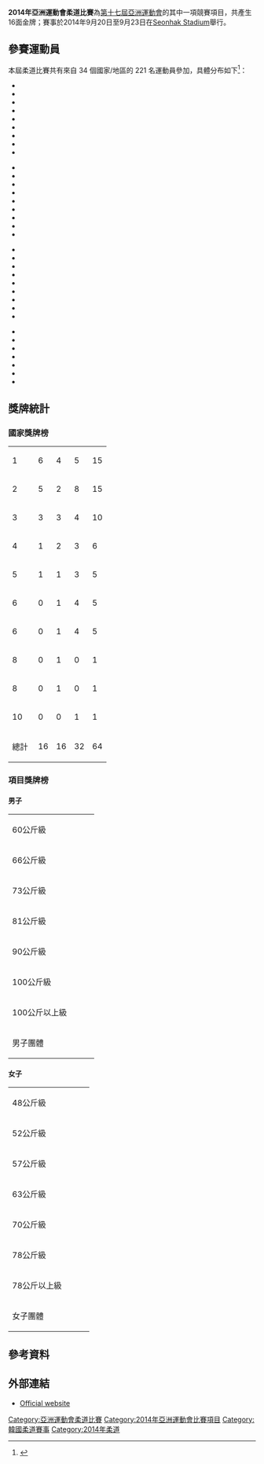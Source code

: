 {{noteTA|G1=Sports}}
'''2014年亞洲運動會柔道比賽'''為[[2014年亞洲運動會|第十七屆亞洲運動會]]的其中一項競賽項目，共產生16面金牌；賽事於2014年9月20日至9月23日在[[Seonhak_Stadium|Seonhak Stadium]]舉行。

==參賽運動員==
本屆柔道比賽共有來自 34 個國家/地區的 221 名運動員參加，具體分布如下<ref>{{Cite web |url=http://www.incheon2014ag.org/Sports/JU/NumberofentriesbyNOC/?RSC=JU0000000&lang=en |title=Number of Entries by NOC |accessdate=2014-09-22 |archive-date=2014-10-06 |archive-url=https://web.archive.org/web/20141006171428/http://www.incheon2014ag.org/Sports/JU/NumberofentriesbyNOC/?RSC=JU0000000&lang=en |dead-url=yes }}</ref>：

{{col-begin}}
{{col-4}}
*{{flagIOC2|AFG|2014年亞洲運動會|7}}
*{{flagIOC2|CHN|2014年亞洲運動會|14}}
*{{flagIOC2|HKG|2014年亞洲運動會|4}}
*{{flagIOC2|INA|2014年亞洲運動會|3}}
*{{flagIOC2|IND|2014年亞洲運動會|4}}
*{{flagIOC2|IRI|2014年亞洲運動會|5}}
*{{flagIOC2|JOR|2014年亞洲運動會|2}}
*{{flagIOC2|JPN|2014年亞洲運動會|14}}
*{{flagIOC2|KAZ|2014年亞洲運動會|14}}
{{col-4}}
*{{flagIOC2|KGZ|2014年亞洲運動會|9}}
*{{flagIOC2|KOR|2014年亞洲運動會|18}}
*{{flagIOC2|KSA|2014年亞洲運動會|4}}
*{{flagIOC2|KUW|2014年亞洲運動會|4}}
*{{flagIOC2|LAO|2014年亞洲運動會|5}}
*{{flagIOC2|LIB|2014年亞洲運動會|4}}
*{{flagIOC2|MAC|2014年亞洲運動會|5}}
*{{flagIOC2|MGL|2014年亞洲運動會|18}}
*{{flagIOC2|MYA|2014年亞洲運動會|3}}
{{col-4}}
*{{flagIOC2|NEP|2014年亞洲運動會|7}}
*{{flagIOC2|PAK|2014年亞洲運動會|1}}
*{{flagIOC2|PHI|2014年亞洲運動會|2}}
*{{flagIOC2|PLE|2014年亞洲運動會|2}}
*{{flagIOC2|PRK|2014年亞洲運動會|10}}
*{{flagIOC2|QAT|2014年亞洲運動會|3}}
*{{flagIOC2|SIN|2014年亞洲運動會|2}}
*{{flagIOC2|SYR|2014年亞洲運動會|2}}
*{{flagIOC2|THA|2014年亞洲運動會|8}}
{{col-4}}
*{{flagIOC2|TJK|2014年亞洲運動會|7}}
*{{flagIOC2|TKM|2014年亞洲運動會|11}}
*{{flagIOC2|TPE|2014年亞洲運動會|8}}
*{{flagIOC2|UAE|2014年亞洲運動會|3}}
*{{flagIOC2|UZB|2014年亞洲運動會|12}}
*{{flagIOC2|VIE|2014年亞洲運動會|2}}
*{{flagIOC2|YEM|2014年亞洲運動會|4}}
{{col-end}}

== 獎牌統計 ==
===國家獎牌榜===
{| {{RankedMedalTable|nation-width=200px}} 
|-
| 1 ||align=left| {{flagIOC2team|JPN|2014年亞洲運動會}} || 6 || 4 || 5 || 15
|-
| 2 ||align=left| {{flagIOC2team|KOR|2014年亞洲運動會}} || 5 || 2 || 8 || 15
|-
| 3 ||align=left| {{flagIOC2team|MGL|2014年亞洲運動會}} || 3 || 3 || 4 || 10
|-
| 4 ||align=left| {{flagIOC2team|KAZ|2014年亞洲運動會}} || 1 || 2 || 3 || 6
|-
|5||align=left|{{flagIOC2team|CHN|2014年亞洲運動會}} || 1 || 1 || 3 || 5
|-
|6||align=left|{{flagIOC2team|PRK|2014年亞洲運動會}} || 0 || 1 || 4 || 5
|-
|6||align=left| {{flagIOC2team|UZB|2014年亞洲運動會}} || 0 || 1 || 4 || 5
|-
| 8 ||align=left| {{flagIOC2team|LIB|2014年亞洲運動會}} || 0 || 1 || 0|| 1
|-
| 8 ||align=left| {{flagIOC2team|TKM|2014年亞洲運動會}} || 0 || 1 || 0|| 1
|-
|10||align=left|{{flagIOC2team|THA|2014年亞洲運動會}} || 0 || 0 || 1 || 1
|-
!colspan=2| 總計 || 16 || 16 || 32 || 64
|}

===項目獎牌榜===
====男子====
{| {{MedalistTable|type=項目|columns=1|style=font-size:small;}}
|-
|rowspan=2|60公斤級 {{DetailsLink|2014年亞洲運動會柔道男子60公斤級比賽}}
|rowspan=2|{{flagIOC2medalist|[[叶尔多斯·斯梅托夫|叶尔多斯·斯梅托夫]]|KAZ|2014年亞洲運動會}}
|rowspan=2|{{flagIOC2medalist|[[Ganbatyn_Boldbaatar|Ganbatyn Boldbaatar]]|MGL|2014年亞洲運動會}}
|{{flagIOC2medalist|[[志志目徹|志志目徹]]|JPN|2014年亞洲運動會}}
|-
|{{flagIOC2medalist|[[Kim_Won-jin_(judoka)|Kim Won-jin]]|KOR|2014年亞洲運動會}}
|-
|rowspan=2|66公斤級 {{DetailsLink|2014年亞洲運動會柔道男子66公斤級比賽}}
|rowspan=2|{{flagIOC2medalist|[[Davaadorjiin_Tömörkhüleg|Davaadorjiin Tömörkhüleg]]|MGL|2014年亞洲運動會}}
|rowspan=2|{{flagIOC2medalist|[[高上智史|高上智史]]|JPN|2014年亞洲運動會}}
|{{flagIOC2medalist|[[Mirzohid_Farmonov|Mirzohid Farmonov]]|UZB|2014年亞洲運動會}}
|-
|{{flagIOC2medalist|[[Azamat_Mukanov|Azamat Mukanov]]|KAZ|2014年亞洲運動會}}
|-
|rowspan=2|73公斤級 {{DetailsLink|2014年亞洲運動會柔道男子73公斤級比賽}}
|rowspan=2|{{flagIOC2medalist|[[秋本啟之|秋本啟之]]|JPN|2014年亞洲運動會}}
|rowspan=2|{{flagIOC2medalist|[[Ganbaataryn_Odbayar|Ganbaataryn Odbayar]]|MGL|2014年亞洲運動會}}
|{{flagIOC2medalist|[[Hong_Kuk-hyon|Hong Kuk-hyon]]|PRK|2014年亞洲運動會}}
|-
|{{flagIOC2medalist|[[Bang_Gui-man|Bang Gui-man]]|KOR|2014年亞洲運動會}}
|-
|rowspan=2|81公斤級 {{DetailsLink|2014年亞洲運動會柔道男子81公斤級比賽}}
|rowspan=2|{{flagIOC2medalist|[[金宰范|金宰范]]|KOR|2014年亞洲運動會}}
|rowspan=2|{{flagIOC2medalist|[[Nacif_Elias|Nacif Elias]]|LIB|2014年亞洲運動會}}
|{{flagIOC2medalist|[[長島啟太|長島啟太]]|JPN|2014年亞洲運動會}}
|-
|{{flagIOC2medalist|[[Nyamsürengiin_Dagvasüren|Nyamsürengiin Dagvasüren]]|MGL|2014年亞洲運動會}}
|-
|rowspan=2|90公斤級 {{DetailsLink|2014年亞洲運動會柔道男子90公斤級比賽}}
|rowspan=2|{{flagIOC2medalist|[[吉田優也|吉田優也]]|JPN|2014年亞洲運動會}}
|rowspan=2|{{flagIOC2medalist|[[Choeiev_Dilshod|Choeiev Dilshod]]|UZB|2014年亞洲運動會}}
|{{flagIOC2medalist|[[郭同韓|郭同韓]]|KOR|2014年亞洲運動會}}
|-
|{{flagIOC2medalist|[[Lkhavgasuren_Otgonbaatar|Lkhavgasuren Otgonbaatar]]|MGL|2014年亞洲運動會}}
|-
|rowspan=2|100公斤級 {{DetailsLink|2014年亞洲運動會柔道男子100公斤級比賽}}
|rowspan=2|{{flagIOC2medalist|[[Naidangiin_Tüvshinbayar|Naidangiin Tüvshinbayar]]|MGL|2014年亞洲運動會}}
|rowspan=2|{{flagIOC2medalist|[[Maxim_Rakov|Maxim Rakov]]|KAZ|2014年亞洲運動會}}
|{{flagIOC2medalist|[[Sayidov_Ramziddin|Sayidov Ramziddin]]|UZB|2014年亞洲運動會}}
|-
|{{flagIOC2medalist|[[趙求含|趙求含]]|KOR|2014年亞洲運動會}}
|-
|rowspan=2|100公斤以上級 {{DetailsLink|2014年亞洲運動會柔道男子100公斤以上級比賽}}
|rowspan=2|{{flagIOC2medalist|[[王子谷剛志|王子谷剛志]]|JPN|2014年亞洲運動會}}
|rowspan=2|{{flagIOC2medalist|[[Ölziibayaryn_Duurenbayar|Ölziibayaryn Duurenbayar]]|MGL|2014年亞洲運動會}}
|{{flagIOC2medalist|[[Abdullo_Tangriev|Abdullo Tangriev]]|UZB|2014年亞洲運動會}}
|-
|{{flagIOC2medalist|[[Kim_Sungmin|Kim Sungmin]]|KOR|2014年亞洲運動會}}
|-
|rowspan=2|男子團體{{DetailsLink|2014年亞洲運動會柔道男子團體比賽}}
|rowspan=2|{{flagIOC2team|KOR|2014年亞洲運動會}}
|rowspan=2|{{flagIOC2team|KAZ|2014年亞洲運動會}}
|{{flagIOC2team|UZB|2014年亞洲運動會}}
|-
|{{flagIOC2team|JPN|2014年亞洲運動會}}
|}

====女子====
{| {{MedalistTable|type=項目|columns=1|style=font-size:small;}}
|-
|rowspan=2|48公斤級 {{DetailsLink|2014年亞洲運動會柔道比賽女子48公斤級比賽}}
|rowspan=2|{{flagIOC2medalist|[[門赫巴廷·烏蘭采采格|門赫巴廷·烏蘭采采格]]|MGL|2014年亞洲運動會}}
|rowspan=2|{{flagIOC2medalist|[[山岸絵美|山岸絵美]]|JPN|2014年亞洲運動會}}
|{{flagIOC2medalist|[[Kim_Sol-mi|Kim Sol-mi]]|PRK|2014年亞洲運動會}}
|-
|{{flagIOC2medalist|[[Jeong_Bok-yeong|Jeong Bok-yeong]]|KOR|2014年亞洲運動會}}
|-
|rowspan=2|52公斤級 {{DetailsLink|2014年亞洲運動會柔道比賽女子52公斤級比賽}}
|rowspan=2|{{flagIOC2medalist|[[中村美里|中村美里]]|JPN|2014年亞洲運動會}}
|rowspan=2|{{flagIOC2medalist|[[Gulbadam_Babamuratova|Gulbadam Babamuratova]]|TKM|2014年亞洲運動會}}
|{{flagIOC2medalist|[[Jung_Eun-jung|Jung Eun-jung]]|KOR|2014年亞洲運動會}}
|-
|{{flagIOC2medalist|[[Lenariya_Mingazova|Lenariya Mingazova]]|KAZ|2014年亞洲運動會}}
|-
|rowspan=2|57公斤級 {{DetailsLink|2014年亞洲運動會柔道比賽女子57公斤級比賽}}
|rowspan=2|{{flagIOC2medalist|[[山本杏|山本杏]]|JPN|2014年亞洲運動會}}
|rowspan=2|{{flagIOC2medalist|[[金珍迪|金珍迪]]|KOR|2014年亞洲運動會}}
|{{flagIOC2medalist|[[Ri_Hyo-sun|Ri Hyo-sun]]|PRK|2014年亞洲運動會}}
|-
|{{flagIOC2medalist|[[道尔吉苏伦吉因·苏米雅|道尔吉苏伦吉因·苏米雅]]|MGL|2014年亞洲運動會}}
|-
|rowspan=2|63公斤級 {{DetailsLink|2014年亞洲運動會柔道比賽女子63公斤級比賽}}
|rowspan=2|{{flagIOC2medalist|[[Joung_Da-woon|Joung Da-woon]]|KOR|2014年亞洲運動會}}
|rowspan=2|{{flagIOC2medalist|[[杨俊霞|杨俊霞]]|CHN|2014年亞洲運動會}}
|{{flagIOC2medalist|[[Marian_Urdabayeva|Marian Urdabayeva]]|KAZ|2014年亞洲運動會}}
|-
|{{flagIOC2medalist|[[阿部香菜|阿部香菜]]|JPN|2014年亞洲運動會}}
|-
|rowspan=2|70公斤級 {{DetailsLink|2014年亞洲運動會柔道比賽女子70公斤級比賽}}
|rowspan=2|{{flagIOC2medalist|[[Kim_Seong-yeon|Kim Seong-yeon]]|KOR|2014年亞洲運動會}}
|rowspan=2|{{flagIOC2medalist|[[新井千鶴|新井千鶴]]|JPN|2014年亞洲運動會}}
|{{flagIOC2medalist|[[陈飞|陈飞]]|CHN|2014年亞洲運動會}}
|-
|{{flagIOC2medalist|[[Tsend-Ayuushiin_Naranjargal|Tsend-Ayuushiin Naranjargal]]|MGL|2014年亞洲運動會}}
|-
|rowspan=2|78公斤級 {{DetailsLink|2014年亞洲運動會柔道比賽女子78公斤級比賽}}
|rowspan=2|{{flagIOC2medalist|[[Jeong_Gyeongmi|Jeong Gyeongmi]]|KOR|2014年亞洲運動會}}
|rowspan=2|{{flagIOC2medalist|[[SolKyong|SolKyong]]|PRK|2014年亞洲運動會}}
|{{flagIOC2medalist|[[张浙慧|张浙慧]]|CHN|2014年亞洲運動會}}
|-
|{{flagIOC2medalist|[[梅木真美|梅木真美]]|JPN|2014年亞洲運動會}}
|-
|rowspan=2|78公斤以上級 {{DetailsLink|2014年亞洲運動會柔道比賽女子78公斤以上級比賽}}
|rowspan=2|{{flagIOC2medalist|[[马思思|马思思]]|CHN|2014年亞洲運動會}}
|rowspan=2|{{flagIOC2medalist|[[稻森奈見|稻森奈見]]|JPN|2014年亞洲運動會}}
|{{flagIOC2medalist|[[Satjadet_Thonthan|Satjadet Thonthan]]|THA|2014年亞洲運動會}}
|-
|{{flagIOC2medalist|[[Kim_Eunkyeong|Kim Eunkyeong]]|KOR|2014年亞洲運動會}}
|-
|rowspan=2|女子團體{{DetailsLink|2014年亞洲運動會柔道女子團體比賽}}
|rowspan=2|{{flagIOC2team|JPN|2014年亞洲運動會}}
|rowspan=2|{{flagIOC2team|KOR|2014年亞洲運動會}}
|{{flagIOC2team|CHN|2014年亞洲運動會}}
|-
|{{flagIOC2team|PRK|2014年亞洲運動會}}
|}

== 參考資料 ==
{{Reflist}}

== 外部連結 ==
* [https://web.archive.org/web/20140924054851/http://www.incheon2014ag.org/Sports/Schedule/BySport/?RSC=JU0000000&lang=en#/Sports/Schedule/BySport?RSC=JU0000000&Date=20140921&lang=en Official website]

{{亞洲運動會柔道比賽}}
{{2014年亞洲運動會項目}}

[[Category:亞洲運動會柔道比賽|Category:亞洲運動會柔道比賽]]
[[Category:2014年亞洲運動會比賽項目|Category:2014年亞洲運動會比賽項目]]
[[Category:韓國柔道賽事|Category:韓國柔道賽事]]
[[Category:2014年柔道|Category:2014年柔道]]